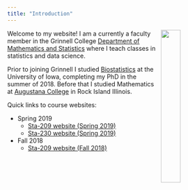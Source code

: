 ```yaml
---
title: "Introduction"
---
```


<img style="float: right; width:30%; height:30%;" src="pphoto.jpg"> Welcome to my website!  I am a currently a faculty member in the Grinnell College [Department of Mathematics and Statistics](http://www.grinnell.edu/academics/areas/math-stats) where I teach classes in statistics and data science.  

Prior to joining Grinnell I studied [Biostatistics](https://www.public-health.uiowa.edu/biostat/) at the University of Iowa, completing my PhD in the summer of 2018.  Before that I studied Mathematics at [Augustana College](https://www.augustana.edu/) in Rock Island Illinois.

Quick links to course websites:

- Spring 2019
    - [Sta-209 website (Spring 2019)](sta209s19.html)
    - [Sta-230 website (Spring 2019)](sta230s19.html)
- Fall 2018
    - [Sta-209 website (Fall 2018)](sta209f18.html)

